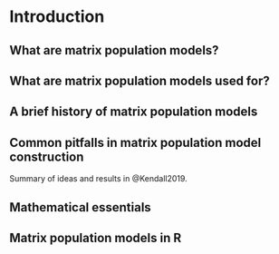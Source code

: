 # Introduction {#intro}

## What are matrix population models?

## What are matrix population models used for?

## A brief history of matrix population models

## Common pitfalls in matrix population model construction
Summary of ideas and results in @Kendall2019.

## Mathematical essentials

## Matrix population models in R

